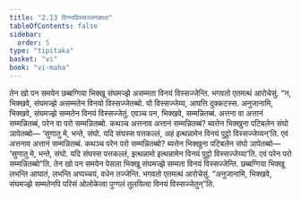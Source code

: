 ```yaml
---
title: "2.13 विनयविस्सज्जनकथा"
tableOfContents: false
sidebar:
  order: 5
type: "tipitaka"
basket: "vi"
book: "vi-maha"
---
```



<DynamicBreadcrumb />

<Division number="152" book="vi-maha">

<Paragraph number="634" book="vi-maha">
तेन खो पन समयेन छब्बग्गिया भिक्खू संघमज्झे असम्मता विनयं विस्सज्जेन्ति. भगवतो एतमत्थं आरोचेसुं. “न, भिक्खवे, संघमज्झे असम्मतेन विनयो विस्सज्जेतब्बो. यो विस्सज्जेय्य, आपत्ति दुक्कटस्स. अनुजानामि, भिक्खवे, संघमज्झे सम्मतेन विनयं विस्सज्जेतुं. एवञ्च पन, भिक्खवे, सम्मन्नितब्बं. अत्तना वा अत्तानं सम्मन्नितब्बं, परेन वा परो सम्मन्नितब्बो. कथञ्च अत्तनाव अत्तानं सम्मन्नितब्बं? ब्यत्तेन भिक्खुना पटिबलेन संघो ञापेतब्बो—
</Paragraph>

<Paragraph number="635" book="vi-maha">
‘सुणातु मे, भन्ते, संघो. यदि संघस्स पत्तकल्लं, अहं इत्थन्नामेन विनयं पुट्ठो विस्सज्जेय्यन्’ति. एवं अत्तनाव अत्तानं सम्मन्नितब्बं.
</Paragraph>

<Paragraph number="636" book="vi-maha">
कथञ्च परेन परो सम्मन्नितब्बो? ब्यत्तेन भिक्खुना पटिबलेन संघो ञापेतब्बो—
</Paragraph>

<Paragraph number="637" book="vi-maha">
‘सुणातु मे, भन्ते, संघो. यदि संघस्स पत्तकल्लं, इत्थन्नामो इत्थन्नामेन विनयं पुट्ठो विस्सज्जेय्या’ति. एवं परेन परो सम्मन्नितब्बो”ति.
</Paragraph>

<Paragraph number="638" book="vi-maha">
तेन खो पन समयेन पेसला भिक्खू संघमज्झे सम्मता विनयं विस्सज्जेन्ति. छब्बग्गिया भिक्खू लभन्ति आघातं, लभन्ति अप्पच्चयं, वधेन तज्जेन्ति. भगवतो एतमत्थं आरोचेसुं. “अनुजानामि, भिक्खवे, संघमज्झे सम्मतेनपि परिसं ओलोकेत्वा पुग्गलं तुलयित्वा विनयं विस्सज्जेतुन्”ति.
</Paragraph>
</Division>